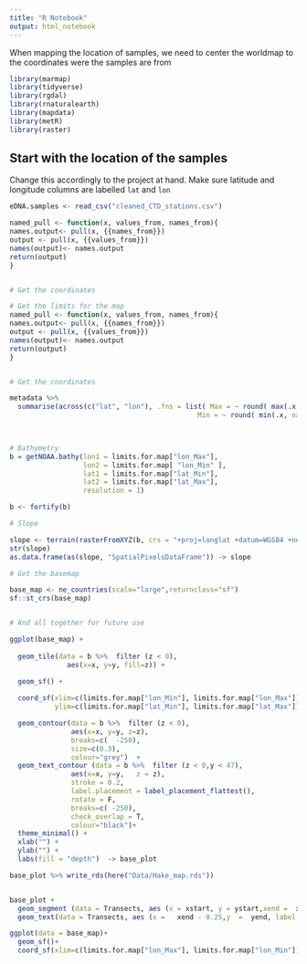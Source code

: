 ```yaml
---
title: "R Notebook"
output: html_notebook
---
```


When mapping the location of samples, we need to center the worldmap to the coordinates were the samples are from



```r
library(marmap)
library(tidyverse)
library(rgdal)
library(rnaturalearth)
library(mapdata)
library(metR)
library(raster)
```


## Start with the location of the samples

Change this accordingly to the project at hand. Make sure latitude and longitude columns are labelled `lat` and `lon`

```r

eDNA.samples <- read_csv("cleaned_CTD_stations.csv")

named_pull <- function(x, values_from, names_from){
names.output<- pull(x, {{names_from}})
output <- pull(x, {{values_from}})
names(output)<- names.output
return(output)
}


# Get the coordinates

# Get the limits for the map
named_pull <- function(x, values_from, names_from){
names.output<- pull(x, {{names_from}})
output <- pull(x, {{values_from}})
names(output)<- names.output
return(output)
}


# Get the coordinates

metadata %>% 
  summarise(across(c("lat", "lon"), .fns = list( Max = ~ round( max(.x, na.rm = T) + 1,0) ,
                                              Min = ~ round( min(.x, na.rm = T) - 1,0)))) %>% pivot_longer(cols = everything(),names_to = "Corner",
                                                                                               values_to = "Coordinates") %>% named_pull(Coordinates, Corner)-> limits.for.map


# Bathymetry
b = getNOAA.bathy(lon1 = limits.for.map["lon_Max"],
                  lon2 = limits.for.map[ "lon_Min" ],
                  lat1 = limits.for.map["lat_Min"], 
                  lat2 = limits.for.map["lat_Max"], 
                  resolution = 1)

b <- fortify(b)

# Slope 

slope <- terrain(rasterFromXYZ(b, crs = "+proj=longlat +datum=WGS84 +no_defs"), opt = "slope")
str(slope)
as.data.frame(as(slope, "SpatialPixelsDataFrame")) -> slope

# Get the basemap

base_map <- ne_countries(scale="large",returnclass="sf")
sf::st_crs(base_map)


# And all together for future use

ggplot(base_map) +
  
  geom_tile(data = b %>%  filter (z < 0),
              aes(x=x, y=y, fill=z)) + 

  geom_sf() +
  
  coord_sf(xlim=c(limits.for.map["lon_Min"], limits.for.map["lon_Max"]),
           ylim=c(limits.for.map["lat_Min"], limits.for.map["lat_Max"]),expand=F) +

  geom_contour(data = b %>%  filter (z < 0), 
               aes(x=x, y=y, z=z),
               breaks=c(  -250),
               size=c(0.3),
               colour="grey")  +
  geom_text_contour (data = b %>%  filter (z < 0,y < 47), 
               aes(x=x, y=y,   z = z),
               stroke = 0.2,
               label.placement = label_placement_flattest(),
               rotate = F,
               breaks=c( -250),
               check_overlap = T,
               colour="black")+
  theme_minimal() +
  xlab("") +
  ylab("") +
  labs(fill = "depth")  -> base_plot

base_plot %>% write_rds(here("Data/Hake_map.rds"))


base_plot +
  geom_segment (data = Transects, aes (x = xstart, y = ystart,xend =  xend,yend =  yend, group = Transect)) +
  geom_text(data = Transects, aes (x =   xend - 0.25,y  =  yend, label = Transect), color = "yellow", fontface = "bold")
```

```r
ggplot(data = base_map)+
  geom_sf()+
  coord_sf(xlim=c(limits.for.map["lon_Max"], limits.for.map["lon_Min"]),ylim=c(limits.for.map["lat_Max"], limits.for.map["lat_Min"]),expand=F)
```


